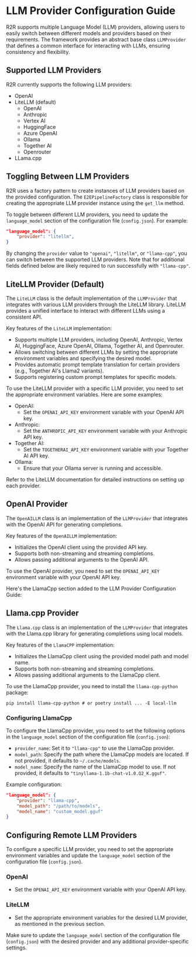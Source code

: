 # LLM Provider Configuration Guide

R2R supports multiple Language Model (LLM) providers, allowing users to easily switch between different models and providers based on their requirements. The framework provides an abstract base class `LLMProvider` that defines a common interface for interacting with LLMs, ensuring consistency and flexibility.

## Supported LLM Providers

R2R currently supports the following LLM providers:

- OpenAI
- LiteLLM (default)
  - OpenAI
  - Anthropic
  - Vertex AI
  - HuggingFace
  - Azure OpenAI
  - Ollama
  - Together AI
  - Openrouter
- LLama.cpp


## Toggling Between LLM Providers

R2R uses a factory pattern to create instances of LLM providers based on the provided configuration. The `E2EPipelineFactory` class is responsible for creating the appropriate LLM provider instance using the `get_llm` method.

To toggle between different LLM providers, you need to update the `language_model` section of the configuration file (`config.json`). For example:

```json
"language_model": {
    "provider": "litellm",
}
```

By changing the `provider` value to `"openai"`, `"litellm"`, or `"llama-cpp"`, you can switch between the supported LLM providers. Note that for additional fields defined below are likely required to run successfully with `"llama-cpp"`.


## LiteLLM Provider (Default)

The `LiteLLM` class is the default implementation of the `LLMProvider` that integrates with various LLM providers through the LiteLLM library. LiteLLM provides a unified interface to interact with different LLMs using a consistent API.

Key features of the `LiteLLM` implementation:

- Supports multiple LLM providers, including OpenAI, Anthropic, Vertex AI, HuggingFace, Azure OpenAI, Ollama, Together AI, and Openrouter.
- Allows switching between different LLMs by setting the appropriate environment variables and specifying the desired model.
- Provides automatic prompt template translation for certain providers (e.g., Together AI's Llama2 variants).
- Supports registering custom prompt templates for specific models.

To use the LiteLLM provider with a specific LLM provider, you need to set the appropriate environment variables. Here are some examples:

- OpenAI:
  - Set the `OPENAI_API_KEY` environment variable with your OpenAI API key.
- Anthropic:
  - Set the `ANTHROPIC_API_KEY` environment variable with your Anthropic API key.
- Together AI:
  - Set the `TOGETHERAI_API_KEY` environment variable with your Together AI API key.
- Ollama:
  - Ensure that your Ollama server is running and accessible.

Refer to the LiteLLM documentation for detailed instructions on setting up each provider.

## OpenAI Provider

The `OpenAILLM` class is an implementation of the `LLMProvider` that integrates with the OpenAI API for generating completions.

Key features of the `OpenAILLM` implementation:

- Initializes the OpenAI client using the provided API key.
- Supports both non-streaming and streaming completions.
- Allows passing additional arguments to the OpenAI API.

To use the OpenAI provider, you need to set the `OPENAI_API_KEY` environment variable with your OpenAI API key.


Here's the LlamaCpp section added to the LLM Provider Configuration Guide:

## Llama.cpp Provider

The `Llama.cpp` class is an implementation of the `LLMProvider` that integrates with the Llama.cpp library for generating completions using local models.

Key features of the `LlamaCPP` implementation:

- Initializes the LlamaCpp client using the provided model path and model name.
- Supports both non-streaming and streaming completions.
- Allows passing additional arguments to the LlamaCpp client.

To use the LlamaCpp provider, you need to install the `llama-cpp-python` package:

```
pip install llama-cpp-python # or poetry install ... -E local-llm
```

### Configuring LlamaCpp

To configure the LlamaCpp provider, you need to set the following options in the `language_model` section of the configuration file (`config.json`):

- `provider_name`: Set it to `"llama-cpp"` to use the LlamaCpp provider.
- `model_path`: Specify the path where the LlamaCpp models are located. If not provided, it defaults to `~/.cache/models`.
- `model_name`: Specify the name of the LlamaCpp model to use. If not provided, it defaults to `"tinyllama-1.1b-chat-v1.0.Q2_K.gguf"`.

Example configuration:

```json
"language_model": {
    "provider": "llama-cpp",
    "model_path": "/path/to/models",
    "model_name": "custom_model.gguf"
}
```


## Configuring Remote LLM Providers

To configure a specific LLM provider, you need to set the appropriate environment variables and update the `language_model` section of the configuration file (`config.json`).

### OpenAI

- Set the `OPENAI_API_KEY` environment variable with your OpenAI API key.

### LiteLLM

- Set the appropriate environment variables for the desired LLM provider, as mentioned in the previous section.

Make sure to update the `language_model` section of the configuration file (`config.json`) with the desired provider and any additional provider-specific settings.

